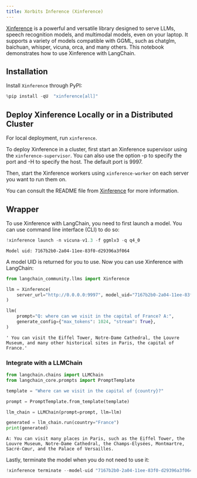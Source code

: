 ```yaml
---
title: Xorbits Inference (Xinference)
---
```


[Xinference](https://github.com/xorbitsai/inference) is a powerful and versatile library designed to serve LLMs,
speech recognition models, and multimodal models, even on your laptop. It supports a variety of models compatible with GGML, such as chatglm, baichuan, whisper, vicuna, orca, and many others. This notebook demonstrates how to use Xinference with LangChain.

## Installation

Install `Xinference` through PyPI:

```python
%pip install -qU  "xinference[all]"
```

## Deploy Xinference Locally or in a Distributed Cluster

For local deployment, run `xinference`.

To deploy Xinference in a cluster, first start an Xinference supervisor using the `xinference-supervisor`. You can also use the option -p to specify the port and -H to specify the host. The default port is 9997.

Then, start the Xinference workers using `xinference-worker` on each server you want to run them on.

You can consult the README file from [Xinference](https://github.com/xorbitsai/inference) for more information.

## Wrapper

To use Xinference with LangChain, you need to first launch a model. You can use command line interface (CLI) to do so:

```python
!xinference launch -n vicuna-v1.3 -f ggmlv3 -q q4_0
```

```output
Model uid: 7167b2b0-2a04-11ee-83f0-d29396a3f064
```

A model UID is returned for you to use. Now you can use Xinference with LangChain:

```python
from langchain_community.llms import Xinference

llm = Xinference(
    server_url="http://0.0.0.0:9997", model_uid="7167b2b0-2a04-11ee-83f0-d29396a3f064"
)

llm(
    prompt="Q: where can we visit in the capital of France? A:",
    generate_config={"max_tokens": 1024, "stream": True},
)
```

```output
' You can visit the Eiffel Tower, Notre-Dame Cathedral, the Louvre Museum, and many other historical sites in Paris, the capital of France.'
```

### Integrate with a LLMChain

```python
from langchain.chains import LLMChain
from langchain_core.prompts import PromptTemplate

template = "Where can we visit in the capital of {country}?"

prompt = PromptTemplate.from_template(template)

llm_chain = LLMChain(prompt=prompt, llm=llm)

generated = llm_chain.run(country="France")
print(generated)
```

```output
A: You can visit many places in Paris, such as the Eiffel Tower, the Louvre Museum, Notre-Dame Cathedral, the Champs-Elysées, Montmartre, Sacré-Cœur, and the Palace of Versailles.
```

Lastly, terminate the model when you do not need to use it:

```python
!xinference terminate --model-uid "7167b2b0-2a04-11ee-83f0-d29396a3f064"
```
